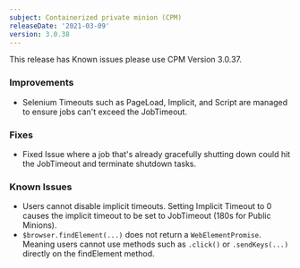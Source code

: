 ```yaml
---
subject: Containerized private minion (CPM)
releaseDate: '2021-03-09'
version: 3.0.38
---
```


<Callout variant="caution">
  This release has Known issues please use CPM Version 3.0.37.
</Callout>

### Improvements

* Selenium Timeouts such as PageLoad, Implicit, and Script are managed to ensure jobs can't exceed the JobTimeout.

### Fixes

* Fixed Issue where a job that's already gracefully shutting down could hit the JobTimeout and terminate shutdown tasks.

### Known Issues

* Users cannot disable implicit timeouts. Setting Implicit Timeout to 0 causes the implicit timeout to be set to JobTimeout (180s for Public Minions).
* `$browser.findElement(...)` does not return a `WebElementPromise`. Meaning users cannot use methods such as `.click()` or `.sendKeys(...)` directly on the findElement method.

